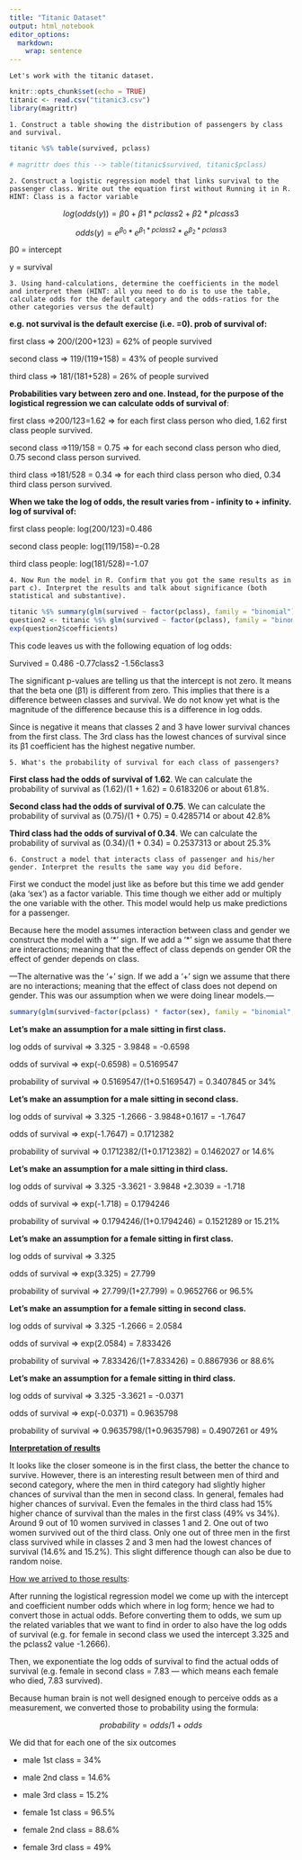 ```yaml
---
title: "Titanic Dataset"
output: html_notebook
editor_options: 
  markdown: 
    wrap: sentence
---
```


`Let's work with the titanic dataset.`

```r
knitr::opts_chunk$set(echo = TRUE)
titanic <- read.csv("titanic3.csv")
library(magrittr)
```

`1. Construct a table showing the distribution of passengers by class and survival.`

```r
titanic %$% table(survived, pclass)

# magrittr does this --> table(titanic$survived, titanic$pclass)

```

`2. Construct a logistic regression model that links survival to the passenger class. Write out the equation first without Running it in R. HINT: Class is a factor variable`

$$
log(odds(y)) = β0 + β1*pclass2 + β2*plcass3 
$$

$$
odds(y) = e^{β_0} * e^{β_1 * pclass2} * e^{β_2 * pclass3} 
$$

β0 = intercept

y = survival

`3. Using hand-calculations, determine the coefficients in the model and interpret them (HINT: all you need to do is to use the table, calculate odds for the default category and the odds-ratios for the other categories versus the default)`

**e.g. not survival is the default exercise (i.e. =0). prob of survival of:**

first class =\> 200/(200+123) = 62% of people survived

second class =\> 119/(119+158) = 43% of people survived

third class =\> 181/(181+528) = 26% of people survived

**Probabilities vary between zero and one. Instead, for the purpose of the logistical regression we can calculate odds of survival of**:

first class =\>200/123=1.62 =\> for each first class person who died, 1.62 first class people survived.

second class =\>119/158 = 0.75 =\> for each second class person who died, 0.75 second class person survived.

third class =\>181/528 = 0.34 =\> for each third class person who died, 0.34 third class person survived.

**When we take the log of odds, the result varies from - infinity to + infinity. log of survival of:**

first class people: log(200/123)=0.486

second class people: log(119/158)=-0.28

third class people: log(181/528)=-1.07

`4. Now Run the model in R. Confirm that you got the same results as in part c). Interpret the results and talk about significance (both statistical and substantive).`

```r
titanic %$% summary(glm(survived ~ factor(pclass), family = "binomial"))
question2 <- titanic %$% glm(survived ~ factor(pclass), family = "binomial")
exp(question2$coefficients)
```

This code leaves us with the following equation of log odds:

Survived = 0.486 -0.77class2 -1.56class3

The significant p-values are telling us that the intercept is not zero.
It means that the beta one (β1) is different from zero.
This implies that there is a difference between classes and survival.
We do not know yet what is the magnitude of the difference because this is a difference in log odds.

Since is negative it means that classes 2 and 3 have lower survival chances from the first class.
The 3rd class has the lowest chances of survival since its β1 coefficient has the highest negative number.

`5. What's the probability of survival for each class of passengers?`

**First class had the odds of survival of 1.62**.
We can calculate the probability of survival as (1.62)/(1 + 1.62) = 0.6183206 or about 61.8%.

**Second class had the odds of survival of 0.75**.
We can calculate the probability of survival as (0.75)/(1 + 0.75) = 0.4285714 or about 42.8%

**Third class had the odds of survival of 0.34**.
We can calculate the probability of survival as (0.34)/(1 + 0.34) = 0.2537313 or about 25.3%

`6. Construct a model that interacts class of passenger and his/her gender. Interpret the results the same way you did before.`

First we conduct the model just like as before but this time we add gender (aka 'sex') as a factor variable.
This time though we either add or multiply the one variable with the other.
This model would help us make predictions for a passenger.

Because here the model assumes interaction between class and gender we construct the model with a '\*' sign.
If we add a '\*' sign we assume that there are interactions; meaning that the effect of class depends on gender OR the effect of gender depends on class.

---The alternative was the '+' sign.
If we add a '+' sign we assume that there are no interactions; meaning that the effect of class does not depend on gender.
This was our assumption when we were doing linear models.---

```r
summary(glm(survived~factor(pclass) * factor(sex), family = "binomial", data = titanic))
```

**Let's make an assumption for a male sitting in first class.**

log odds of survival =\> 3.325 - 3.9848 = -0.6598

odds of survival =\> exp(-0.6598) = 0.5169547

probability of survival =\> 0.5169547/(1+0.5169547) = 0.3407845 or 34%

**Let's make an assumption for a male sitting in second class.**

log odds of survival =\> 3.325 -1.2666 - 3.9848+0.1617 = -1.7647

odds of survival =\> exp(-1.7647) = 0.1712382

probability of survival =\> 0.1712382/(1+0.1712382) = 0.1462027 or 14.6%

**Let's make an assumption for a male sitting in third class.**

log odds of survival =\> 3.325 -3.3621 - 3.9848 +2.3039 = -1.718

odds of survival =\> exp(-1.718) = 0.1794246

probability of survival =\> 0.1794246/(1+0.1794246) = 0.1521289 or 15.21%

**Let's make an assumption for a female sitting in first class.**

log odds of survival =\> 3.325

odds of survival =\> exp(3.325) = 27.799

probability of survival =\> 27.799/(1+27.799) = 0.9652766 or 96.5%

**Let's make an assumption for a female sitting in second class.**

log odds of survival =\> 3.325 -1.2666 = 2.0584

odds of survival =\> exp(2.0584) = 7.833426

probability of survival =\> 7.833426/(1+7.833426) = 0.8867936 or 88.6%

**Let's make an assumption for a female sitting in third class.**

log odds of survival =\> 3.325 -3.3621 = -0.0371

odds of survival =\> exp(-0.0371) = 0.9635798

probability of survival =\> 0.9635798/(1+0.9635798) = 0.4907261 or 49%

[**Interpretation of results**]{.underline}

It looks like the closer someone is in the first class, the better the chance to survive.
However, there is an interesting result between men of third and second category, where the men in third category had slightly higher chances of survival than the men in second class.
In general, females had higher chances of survival.
Even the females in the third class had 15% higher chance of survival than the males in the first class (49% vs 34%).
Around 9 out of 10 women survived in classes 1 and 2.
One out of two women survived out of the third class.
Only one out of three men in the first class survived while in classes 2 and 3 men had the lowest chances of survival (14.6% and 15.2%).
This slight difference though can also be due to random noise.

[How we arrived to those results]{.underline}:

After running the logistical regression model we come up with the intercept and coefficient number odds which where in log form; hence we had to convert those in actual odds.
Before converting them to odds, we sum up the related variables that we want to find in order to also have the log odds of survival (e.g. for female in second class we used the intercept 3.325 and the pclass2 value -1.2666).

Then, we exponentiate the log odds of survival to find the actual odds of survival (e.g. female in second class = 7.83 --- which means each female who died, 7.83 survived).

Because human brain is not well designed enough to perceive odds as a measurement, we converted those to probability using the formula:

$$
probability = odds/1+odds
$$

We did that for each one of the six outcomes

-   male 1st class = 34%

-   male 2nd class = 14.6%

-   male 3rd class = 15.2%

-   female 1st class = 96.5%

-   female 2nd class = 88.6%

-   female 3rd class = 49%
